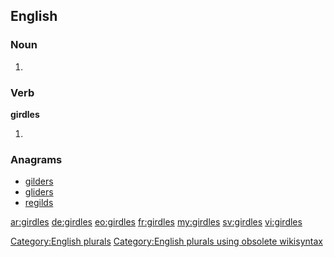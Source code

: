 ==English==

===Noun===
{{head|en}}

# {{plural of|girdle}}

===Verb===
'''girdles'''

# {{en-third-person singular of|girdle}}

===Anagrams===
* [[gilders#English|gilders]]
* [[gliders#English|gliders]]
* [[regilds#English|regilds]]

[[Category:English plurals]][[Category:English plurals using obsolete wikisyntax]]

[[ar:girdles]]
[[de:girdles]]
[[eo:girdles]]
[[fr:girdles]]
[[my:girdles]]
[[sv:girdles]]
[[vi:girdles]]